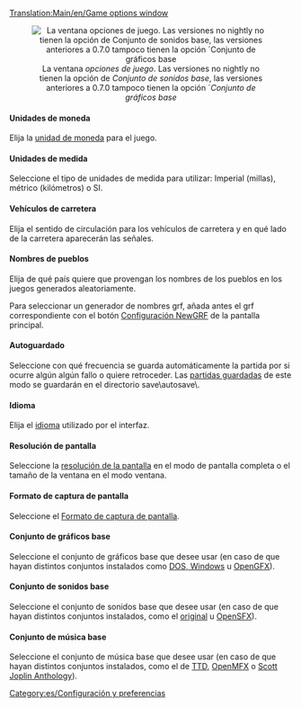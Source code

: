 [[Translation:Main/en/Game options window]]{{es/Tabla de contenido}}
<center>[[File:es/Game options.png|center|none|frame|La ventana ''opciones de juego''. Las versiones no nightly no tienen la opción de ''Conjunto de sonidos base'', las versiones anteriores a 0.7.0 tampoco tienen la opción ´''Conjunto de gráficos base'']]</center>

====Unidades de moneda====
Elija la [[Main/es/Moneda|unidad de moneda]] para el juego.

====Unidades de medida====
Seleccione el tipo de unidades de medida para utilizar: Imperial (millas), métrico (kilómetros) o SI.

====Vehículos de carretera====
Elija el sentido de circulación para los vehículos de carretera y en qué lado de la carretera aparecerán las señales.

====Nombres de pueblos====
Elija de qué país quiere que provengan los nombres de los pueblos en los juegos generados aleatoriamente.

Para seleccionar un generador de nombres grf, añada antes el grf correspondiente con el botón [[Main/es/Configuración NewGRF|Configuración NewGRF]] de la pantalla principal.

====Autoguardado====
Seleccione con qué frecuencia se guarda automáticamente la partida por si ocurre algún algún fallo o quiere retroceder. Las [[Main/es/Autoguardado|partidas guardadas]] de este modo se guardarán en el directorio save\autosave\.

====Idioma====
Elija el [[Main/es/Idioma|idioma]] utilizado por el interfaz.

====Resolución de pantalla====
Seleccione la [[Main/es/resolución de pantalla|resolución de la pantalla]] en el modo de pantalla completa o el tamaño de la ventana en el modo ventana.

====Formato de captura de pantalla====
Seleccione el [[Main/es/Formato de captura de pantalla|Formato de captura de pantalla]].

====Conjunto de gráficos base====
Seleccione el conjunto de gráficos base que desee usar (en caso de que hayan distintos conjuntos instalados como [[Main/en/Preguntas frecuentes sobre la instalación/Es#¿Qué archivos necesito de TTD?|DOS, Windows]] u [[Main/es/Reemplazo de gráficos|OpenGFX]]).

====Conjunto de sonidos base====
Seleccione el conjunto de sonidos base que desee usar (en caso de que hayan distintos conjuntos instalados, como el [[Main/en/Preguntas frecuentes sobre la instalación/Es#¿Qué archivos necesito de TTD?|original]] u [[Main/es/Reemplazo de efectos de sonido|OpenSFX]]).

====Conjunto de música base====
Seleccione el conjunto de música base que desee usar (en caso de que hayan distintos conjuntos instalados, como el de [[Main/en/Preguntas frecuentes sobre la instalación/Es#¿Qué archivos necesito de TTD?|TTD]], [[Main/es/OpenMFX|OpenMFX]] o [[Main/es/Scott Joplin Anthology|Scott Joplin Anthology]]).

[[Category:es/Configuración y preferencias]]